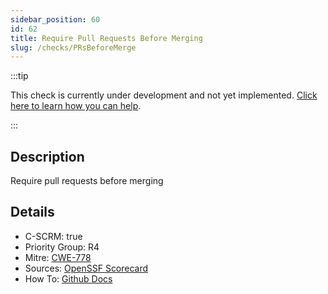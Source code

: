 ```yaml
---
sidebar_position: 60
id: 62
title: Require Pull Requests Before Merging
slug: /checks/PRsBeforeMerge
---
```


<!-- BANNER:START -->
:::tip

This check is currently under development and not yet implemented. [Click here to learn how you can help](/contribute).

:::
<!-- BANNER:END -->

<!-- DESCRIPTION:START -->
## Description
Require pull requests before merging
<!-- DESCRIPTION:END -->

<!-- DETAILS:START -->
## Details
- C-SCRM: true
- Priority Group: R4
- Mitre: [CWE-778](https://cwe.mitre.org/data/definitions/778.html)
- Sources: [OpenSSF Scorecard](https://github.com/ossf/scorecard/blob/main/docs/checks.md#branch-protection)
- How To: [Github Docs](https://docs.github.com/en/repositories/configuring-branches-and-merges-in-your-repository/managing-protected-branches/about-protected-branches#require-pull-request-reviews-before-merging)

<!-- DETAILS:END -->
